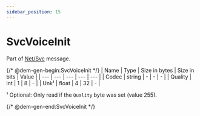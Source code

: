 ```yaml
---
sidebar_position: 15
---
```


# SvcVoiceInit

Part of [Net/Svc](../netsvc) message.

{/* @dem-gen-begin:SvcVoiceInit */}
| Name | Type | Size in bytes | Size in bits | Value |
| --- | --- | --- | --- | --- |
| Codec | string | - | - | - |
| Quality | int | 1 | 8 | - |
| Unk¹ | float | 4 | 32 | - |

¹ Optional: Only read if the `Quality` byte was set (value 255).

{/* @dem-gen-end:SvcVoiceInit */}
